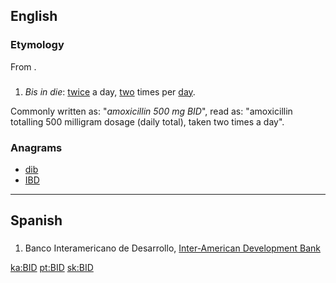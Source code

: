 {{also|bid|bíd|-bid}}

==English==
{{wikipedia|dab=bid}}

===Etymology===
From {{etyl|la|en}} {{term|bis|lang=la}} {{term|lang=la|in}} {{m|la|diē}}.

==={{initialism-old|en}}===
{{head|en}}

# {{context|medicine|lang=en}} ''Bis in die'': [[twice]] a day, [[two]] times per [[day]].
Commonly written as: "''amoxicillin 500 mg BID''",  read as: "amoxicillin totalling 500 milligram dosage (daily total), taken two times a day".

===Anagrams===
* [[dib#English|dib]]
* [[IBD#English|IBD]]

----

==Spanish==

==={{abbreviation-old|es}}===
{{head|es}}

# Banco Interamericano de Desarrollo, [[Inter-American Development Bank]]

[[ka:BID]]
[[pt:BID]]
[[sk:BID]]